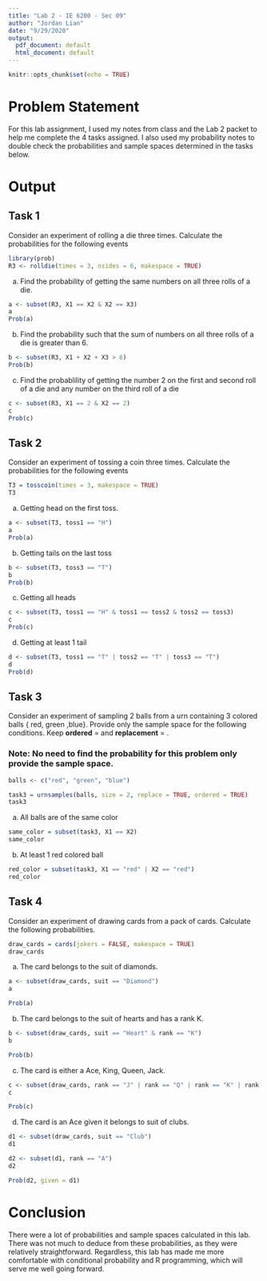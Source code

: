 ---
title: "Lab 2 - IE 6200 - Sec 09"
author: "Jordan Lian"
date: "9/29/2020"
output:
  pdf_document: default
  html_document: default
---

```{r setup, include=FALSE}
knitr::opts_chunk$set(echo = TRUE)
```
# Problem Statement
For this lab assignment, I used my notes from class and the Lab 2 packet to help me complete the 4 tasks assigned. I also used my probability notes to double check the probabilities and sample spaces determined in the tasks below.

# Output

## Task 1
Consider an experiment of rolling a die three times. Calculate the probabilities for the following events
```{r Task 1}
library(prob)
R3 <- rolldie(times = 3, nsides = 6, makespace = TRUE) 
```

a) Find the probability of getting the same numbers on all three rolls of a die.
```{r}
a <- subset(R3, X1 == X2 & X2 == X3) 
a
Prob(a) 
```

b) Find the probability such that the sum of numbers on all three rolls of a die is greater than 6.
```{r}
b <- subset(R3, X1 + X2 + X3 > 6)
Prob(b)
```

c) Find the probablility of getting the number 2 on the first and second roll of a die and any number on
the third roll of a die

```{r cars}
c <- subset(R3, X1 == 2 & X2 == 2)
c
Prob(c) 
```

## Task 2
Consider an experiment of tossing a coin three times. Calculate the probabilities for the following events
```{r}
T3 = tosscoin(times = 3, makespace = TRUE)
T3
```
a) Getting head on the first toss.
```{r}
a <- subset(T3, toss1 == "H")
a
Prob(a)
```
b) Getting tails on the last toss
```{r}
b <- subset(T3, toss3 == "T")
b
Prob(b)
```
c) Getting all heads
```{r}
c <- subset(T3, toss1 == "H" & toss1 == toss2 & toss2 == toss3)
c
Prob(c)
```
d) Getting at least 1 tail
```{r}
d <- subset(T3, toss1 == "T" | toss2 == "T" | toss3 == "T")
d
Prob(d)
```
## Task 3
Consider an experiment of sampling 2 balls from a urn containing 3 colored balls { red, green ,blue}. Provide
only the sample space for the following conditions. Keep **ordered** = \textcolor{red}{TRUE} and **replacement** = \textcolor{red}{TRUE}.

### Note: No need to find the probability for this problem only provide the sample space.
```{r}
balls <- c("red", "green", "blue")

task3 = urnsamples(balls, size = 2, replace = TRUE, ordered = TRUE)
task3
```

a) All balls are of the same color
```{r}
same_color = subset(task3, X1 == X2)
same_color
```

b) At least 1 red colored ball
```{r}
red_color = subset(task3, X1 == "red" | X2 == "red")
red_color
```

## Task 4 
Consider an experiment of drawing cards from a pack of cards. Calculate the following probabilities.
```{r}
draw_cards = cards(jokers = FALSE, makespace = TRUE)
draw_cards
```

a) The card belongs to the suit of diamonds.
```{r}
a <- subset(draw_cards, suit == "Diamond")
a

Prob(a)
```

b) The card belongs to the suit of hearts and has a rank K.
```{r}
b <- subset(draw_cards, suit == "Heart" & rank == "K")
b

Prob(b)
```

c) The card is either a Ace, King, Queen, Jack.
```{r}
c <- subset(draw_cards, rank == "J" | rank == "Q" | rank == "K" | rank == "A")
c

Prob(c)
```

d) The card is an Ace given it belongs to suit of clubs.
```{r}
d1 <- subset(draw_cards, suit == "Club")
d1

d2 <- subset(d1, rank == "A")
d2

Prob(d2, given = d1)
```

# Conclusion
There were a lot of probabilities and sample spaces calculated in this lab. There was not much to deduce from these probabilities, as they were relatively straightforward. Regardless, this lab has made me more comfortable with conditional probability and R programming, which will serve me well going forward.

